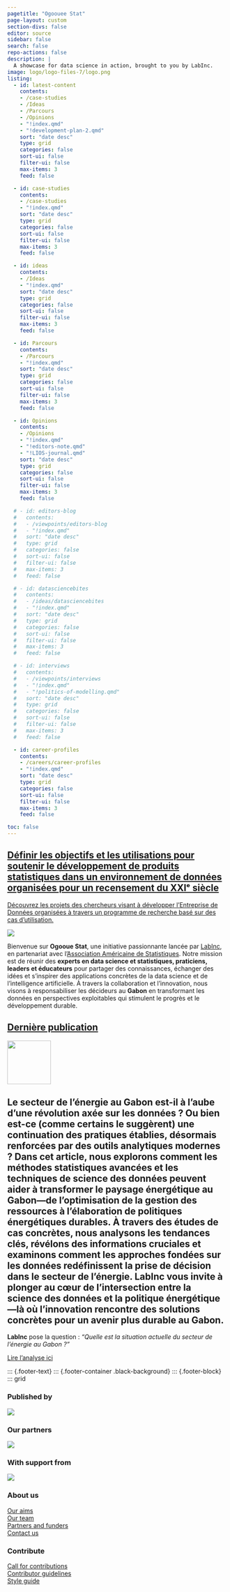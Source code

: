 ```yaml
---
pagetitle: "Ogoouee Stat"
page-layout: custom
section-divs: false
editor: source
sidebar: false
search: false
repo-actions: false
description: | 
  A showcase for data science in action, brought to you by LabInc.
image: logo/logo-files-7/logo.png
listing:
  - id: latest-content
    contents: 
    - /case-studies
    - /Ideas
    - /Parcours
    - /Opinions
    - "!index.qmd"
    - "!development-plan-2.qmd"
    sort: "date desc"
    type: grid
    categories: false
    sort-ui: false
    filter-ui: false
    max-items: 3
    feed: false

  - id: case-studies
    contents: 
    - /case-studies
    - "!index.qmd"
    sort: "date desc"
    type: grid
    categories: false
    sort-ui: false
    filter-ui: false
    max-items: 3
    feed: false

  - id: ideas
    contents: 
    - /Ideas
    - "!index.qmd"
    sort: "date desc"
    type: grid
    categories: false
    sort-ui: false
    filter-ui: false
    max-items: 3
    feed: false

  - id: Parcours
    contents: 
    - /Parcours
    - "!index.qmd"
    sort: "date desc"
    type: grid
    categories: false
    sort-ui: false
    filter-ui: false
    max-items: 3
    feed: false

  - id: Opinions
    contents: 
    - /Opinions
    - "!index.qmd"
    - "!editors-note.qmd"
    - "!LIOS-journal.qmd"
    sort: "date desc"
    type: grid
    categories: false
    sort-ui: false
    filter-ui: false
    max-items: 3
    feed: false

  # - id: editors-blog
  #   contents: 
  #   - /viewpoints/editors-blog
  #   - "!index.qmd"
  #   sort: "date desc"
  #   type: grid
  #   categories: false
  #   sort-ui: false
  #   filter-ui: false
  #   max-items: 3
  #   feed: false

  # - id: datasciencebites
  #   contents: 
  #   - /ideas/datasciencebites
  #   - "!index.qmd"
  #   sort: "date desc"
  #   type: grid
  #   categories: false
  #   sort-ui: false
  #   filter-ui: false
  #   max-items: 3
  #   feed: false

  # - id: interviews
  #   contents: 
  #   - /viewpoints/interviews
  #   - "!index.qmd"
  #   - "!politics-of-modelling.qmd"
  #   sort: "date desc"
  #   type: grid
  #   categories: false
  #   sort-ui: false
  #   filter-ui: false
  #   max-items: 3
  #   feed: false

  - id: career-profiles
    contents:
    - /careers/career-profiles
    - "!index.qmd"
    sort: "date desc"
    type: grid
    categories: false
    sort-ui: false
    filter-ui: false
    max-items: 3
    feed: false

toc: false
---
```

::: {.content-container}
::: {.top-story .purple-background}
<a href="/case-studies/posts/2024/11/22/development-plan-2.qmd">

::: grid
::: {.g-col-12 .g-col-lg-4 .top-story-text}
## Définir les objectifs et les utilisations pour soutenir le développement de produits statistiques dans un environnement de données organisées pour un recensement du XXIᵉ siècle
Découvrez les projets des chercheurs visant à développer l'Entreprise de Données organisées à travers un programme de recherche basé sur des cas d'utilisation.
:::
::: {.g-col-12 .g-col-lg-8 .top-story-img}
![](images/intro.png)
:::
:::

</a>

:::
:::

::: {.header-text} 
::: {.content-container}
::: {.header-block}
Bienvenue sur  **Ogooue Stat**,  une initiative passionnante lancée par [LabInc](https://rss.org.uk/), en partenariat avec l'[Association Américaine de Statistiques](https://www.amstat.org/). Notre mission est de réunir des **experts en data science et statistiques, praticiens, leaders et éducateurs** pour partager des connaissances, échanger des idées et s'inspirer des applications concrètes de la data science et de l'intelligence artificielle.
À travers la collaboration et l'innovation, nous visons à responsabiliser les décideurs au **Gabon** en transformant les données en perspectives exploitables qui stimulent le progrès et le développement durable.

:::
:::
:::

::: {.content-container}
::: {.listing-block}
<a href="latest-content.qmd">

## Dernière publication 
</a>

::: {#latest-content}
:::

:::
:::

::: {.pullout-text}
::: {.pullout-container}
::: {.pullout-block .black-background}
![](images/quote-purple.png){width="100px"}

## Le secteur de l'énergie au Gabon est-il à l’aube d’une révolution axée sur les données ? Ou bien est-ce (comme certains le suggèrent) une continuation des pratiques établies, désormais renforcées par des outils analytiques modernes ?  Dans cet article, nous explorons comment les méthodes statistiques avancées et les techniques de science des données peuvent aider à transformer le **paysage énergétique au Gabon**—de l’optimisation de la gestion des ressources à l’élaboration de politiques énergétiques durables.  À travers des études de cas concrètes, nous analysons les tendances clés, révélons des informations cruciales et examinons comment les approches fondées sur les données redéfinissent la prise de décision dans le secteur de l’énergie.  **LabInc** vous invite à plonger au cœur de l’intersection entre la **science des données** et la **politique énergétique**—là où l’innovation rencontre des solutions concrètes pour un avenir plus durable au **Gabon**.  

**LabInc** pose la question : _"Quelle est la situation actuelle du secteur de l'énergie au Gabon ?"_

::: {.button}
[Lire l'analyse ici](posts/200324/electricity.qmd)
:::

:::
:::
:::

<!-- ::: {.content-container} -->
<!-- ::: {.listing-block} -->
<!-- <a href="viewpoints/index.qmd"> -->

<!-- ## Viewpoints  -->
<!-- </a> -->

<!-- ::: {#viewpoints} -->
<!-- ::: -->

<!-- ::: -->
<!-- ::: -->

<!-- ::: {.content-container} -->
<!-- ::: {.listing-block} -->
<!-- <a href="case-studies/index.qmd"> -->

<!-- ## Case Studies -->
<!-- </a>  -->

<!-- ::: {#case-studies} -->
<!-- ::: -->

<!-- ::: -->
<!-- ::: -->

<!-- ::: {.pullout-text} -->
<!-- ::: {.pullout-container} -->
<!-- ::: {.pullout-block .black-background} -->
<!-- ![](images/quote-purple.png){width="100px"} -->

<!-- ## Generative AI is based on neural networks, which are so-called ‘black boxes’. This makes it difficult or impossible to explain the inner workings of the model which has potential implications if in the future you are challenged to justify decisioning or guidance based on the model. -->
<!-- Excerpt from the UK government's framework for the use of generative AI -->

<!-- ::: {.button} -->
<!-- [Read our key takeaways](viewpoints/editors-blog/posts/2024/01/22/gen-ai-framework.qmd) -->
<!-- ::: -->

<!-- ::: -->
<!-- ::: -->
<!-- ::: -->

<!-- ::: {.content-container} -->
<!-- ::: {.listing-block} -->
<!-- <a href="ideas/index.qmd"> -->

<!-- ## Ideas -->
<!-- </a>  -->

<!-- ::: {#ideas} -->
<!-- ::: -->

<!-- ::: -->
<!-- ::: -->

<!-- ::: {.content-container} -->
<!-- ::: {.listing-block} -->
<!-- <a href="careers/index.qmd"> -->

<!-- ## Careers  -->
<!-- </a> -->

<!-- ::: {#careers} -->
<!-- ::: -->

<!-- ::: -->
<!-- ::: -->

::: {.footer-text}
::: {.footer-container .black-background}
::: {.footer-block}
::: grid


::: {.g-col-12 .g-col-md-2}
### Published by
[![](images/rss-footer-new.png){fig-align="left"}](https://rss.org.uk/)
:::

::: {.g-col-12 .g-col-md-2}
### Our partners
[![](images/asa-footer-new.png){fig-align="left"}](https://www.amstat.org/)
:::

::: {.g-col-12 .g-col-md-2}
### With support from
[![](images/ati-footer-new.png){fig-align="left"}](https://www.turing.ac.uk/)
:::

::: {.g-col-12 .g-col-md-2}
:::

::: {.g-col-12 .g-col-md-2}
### About us
[Our aims](about-rwds.qmd)\
[Our team](/viewpoints/editors-blog/posts/2022/10/18/meet-the-team.qmd)\
[Partners and funders](rwds-partners.qmd)\
[Contact us](contact.qmd)
:::

::: {.g-col-12 .g-col-md-2}

### Contribute
[Call for contributions](/contributor-docs/call-for-contributions.qmd)\
[Contributor guidelines](/contributor-docs/contributor-guidelines.qmd)\
[Style guide](/contributor-docs/style-guide.qmd)
:::


<!-- ::: {.g-col-12 .g-col-md-12}
### Our partners
logos to go here
::: -->

<!-- ::: -->
<!-- ::: -->
<!-- ::: -->
<!-- ::: -->
